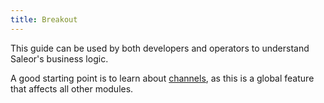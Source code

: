 ```yaml
---
title: Breakout
---
```


This guide can be used by both developers and operators to understand Saleor's business logic.

A good starting point is to learn about [channels](developer/channels/overview.mdx), as this is a global feature that affects all other modules.
